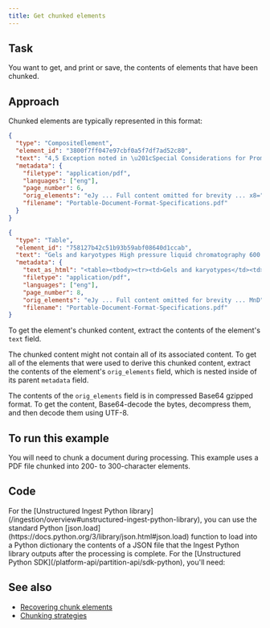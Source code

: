 ```yaml
---
title: Get chunked elements
---
```


## Task

You want to get, and print or save, the contents of elements that have been chunked.

## Approach

Chunked elements are typically represented in this format:

```json
{
  "type": "CompositeElement",
  "element_id": "3800f7ff047e97cbf0a5f7df7ad52c80",
  "text": "4,5 Exception noted in \u201cSpecial Considerations for Promotional Labeling and Advertising Material\u201d\n\n3",
  "metadata": {
    "filetype": "application/pdf",
    "languages": ["eng"],
    "page_number": 6,
    "orig_elements": "eJy ... Full content omitted for brevity ... x8=",
    "filename": "Portable-Document-Format-Specifications.pdf"
  }
}
```

```json
{
  "type": "Table",
  "element_id": "758127b42c51b93b59abf08640d1ccab",
  "text": "Gels and karyotypes High pressure liquid chromatography 600 dpi (8 bit grayscale depth) 300 dpi",
  "metadata": {
    "text_as_html": "<table><tbody><tr><td>Gels and karyotypes</td><td>600 dpi (8 bit grayscale depth)</td></tr><tr><td>High pressure liquid chromatography</td><td>300</td></tr></tbody></table>",
    "filetype": "application/pdf",
    "languages": ["eng"],
    "page_number": 8,
    "orig_elements": "eJy ... Full content omitted for brevity ... MnD",
    "filename": "Portable-Document-Format-Specifications.pdf"
}
```

To get the element's chunked content, extract the contents of the element's `text` field.

The chunked content might not contain all of its associated content. To get all of the elements that were used to derive this chunked content, extract the contents of the element's `orig_elements` field, which is nested inside of its parent `metadata` field.

The contents of the `orig_elements` field is in compressed Base64 gzipped format. To get the content, Base64-decode the bytes, decompress them, and then decode them using UTF-8. 

## To run this example

You will need to chunk a document during processing. This example uses a PDF file chunked into 200- to 300-character elements.

## Code


<AccordionGroup>
    <Accordion title="Ingest Python library">
        For the [Unstructured Ingest Python library](/ingestion/overview#unstructured-ingest-python-library), you can use the standard Python 
        [json.load](https://docs.python.org/3/library/json.html#json.load) function to load into a Python dictionary the contents of a JSON 
        file that the Ingest Python library outputs after the processing is complete.
        <GetChunkedElementsIngestPy />
    </Accordion>
    <Accordion title="Python SDK">
        For the [Unstructured Python SDK](/platform-api/partition-api/sdk-python), you'll need:
        <SharedAPIKeyURL />
        <GetChunkedElementsPy />
    </Accordion>
</AccordionGroup>

## See also 

- [Recovering chunk elements](/open-source/core-functionality/chunking#recovering-chunk-elements)
- [Chunking strategies](/platform-api/partition-api/chunking)